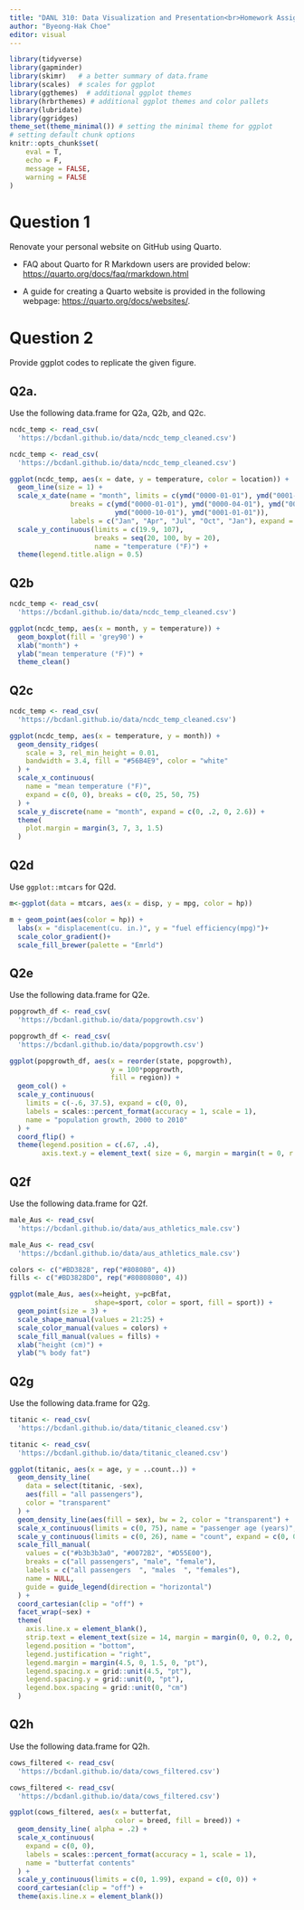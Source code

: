 ```yaml
---
title: "DANL 310: Data Visualization and Presentation<br>Homework Assignment 1"
author: "Byeong-Hak Choe"
editor: visual
---
```


```r
library(tidyverse)
library(gapminder)
library(skimr)   # a better summary of data.frame
library(scales)  # scales for ggplot
library(ggthemes)  # additional ggplot themes
library(hrbrthemes) # additional ggplot themes and color pallets
library(lubridate)
library(ggridges)
theme_set(theme_minimal()) # setting the minimal theme for ggplot
# setting default chunk options
knitr::opts_chunk$set(
	eval = T,
	echo = F,
	message = FALSE,
	warning = FALSE
)
```

# Question 1

Renovate your personal website on GitHub using Quarto.

  - FAQ about Quarto for R Markdown users are provided below: <https://quarto.org/docs/faq/rmarkdown.html>

  - A guide for creating a Quarto website is provided in the following webpage: <https://quarto.org/docs/websites/>.

  <!-- - You can also simply download the template for the Quarto website using the following `git clone` command in Terminal, `git clone https://github.com/bcdanl/danl-web-template.git` -->


# Question 2

Provide ggplot codes to replicate the given figure.


## Q2a.
Use the following data.frame for Q2a, Q2b, and Q2c.
```r
ncdc_temp <- read_csv(
  'https://bcdanl.github.io/data/ncdc_temp_cleaned.csv')
```

```r
ncdc_temp <- read_csv(
  'https://bcdanl.github.io/data/ncdc_temp_cleaned.csv')

ggplot(ncdc_temp, aes(x = date, y = temperature, color = location)) +
  geom_line(size = 1) +
  scale_x_date(name = "month", limits = c(ymd("0000-01-01"), ymd("0001-01-04")),
               breaks = c(ymd("0000-01-01"), ymd("0000-04-01"), ymd("0000-07-01"),
                          ymd("0000-10-01"), ymd("0001-01-01")),
               labels = c("Jan", "Apr", "Jul", "Oct", "Jan"), expand = c(1/366, 0)) + 
  scale_y_continuous(limits = c(19.9, 107),
                     breaks = seq(20, 100, by = 20),
                     name = "temperature (°F)") +
  theme(legend.title.align = 0.5)
```

## Q2b

```r
ncdc_temp <- read_csv(
  'https://bcdanl.github.io/data/ncdc_temp_cleaned.csv')

ggplot(ncdc_temp, aes(x = month, y = temperature)) +
  geom_boxplot(fill = 'grey90') + 
  xlab("month") + 
  ylab("mean temperature (°F)") +
  theme_clean()
```




## Q2c

```r
ncdc_temp <- read_csv(
  'https://bcdanl.github.io/data/ncdc_temp_cleaned.csv')

ggplot(ncdc_temp, aes(x = temperature, y = month)) +
  geom_density_ridges(
    scale = 3, rel_min_height = 0.01,
    bandwidth = 3.4, fill = "#56B4E9", color = "white"
  ) +
  scale_x_continuous(
    name = "mean temperature (°F)",
    expand = c(0, 0), breaks = c(0, 25, 50, 75)
  ) +
  scale_y_discrete(name = "month", expand = c(0, .2, 0, 2.6)) +
  theme(
    plot.margin = margin(3, 7, 3, 1.5)
  )
```


## Q2d

Use `ggplot::mtcars` for Q2d.

```r
m<-ggplot(data = mtcars, aes(x = disp, y = mpg, color = hp))

m + geom_point(aes(color = hp)) +
  labs(x = "displacement(cu. in.)", y = "fuel efficiency(mpg)")+
  scale_color_gradient()+
  scale_fill_brewer(palette = "Emrld")
```


## Q2e

Use the following data.frame for Q2e.
```r
popgrowth_df <- read_csv(
  'https://bcdanl.github.io/data/popgrowth.csv')
```


```r
popgrowth_df <- read_csv(
  'https://bcdanl.github.io/data/popgrowth.csv')

ggplot(popgrowth_df, aes(x = reorder(state, popgrowth),
                         y = 100*popgrowth, 
                         fill = region)) + 
  geom_col() + 
  scale_y_continuous(
    limits = c(-.6, 37.5), expand = c(0, 0),
    labels = scales::percent_format(accuracy = 1, scale = 1),
    name = "population growth, 2000 to 2010"
  ) +
  coord_flip() + 
  theme(legend.position = c(.67, .4),
        axis.text.y = element_text( size = 6, margin = margin(t = 0, r = 0, b = 0, l = 0) )) 
```



## Q2f

Use the following data.frame for Q2f.
```r
male_Aus <- read_csv(
  'https://bcdanl.github.io/data/aus_athletics_male.csv')
```


```r
male_Aus <- read_csv(
  'https://bcdanl.github.io/data/aus_athletics_male.csv')

colors <- c("#BD3828", rep("#808080", 4))
fills <- c("#BD3828D0", rep("#80808080", 4))

ggplot(male_Aus, aes(x=height, y=pcBfat, 
                     shape=sport, color = sport, fill = sport)) +
  geom_point(size = 3) +
  scale_shape_manual(values = 21:25) +
  scale_color_manual(values = colors) +
  scale_fill_manual(values = fills) +
  xlab("height (cm)") +
  ylab("% body fat") 
```



## Q2g

Use the following data.frame for Q2g.
```r
titanic <- read_csv(
  'https://bcdanl.github.io/data/titanic_cleaned.csv')
```


```r
titanic <- read_csv(
  'https://bcdanl.github.io/data/titanic_cleaned.csv')

ggplot(titanic, aes(x = age, y = ..count..)) +
  geom_density_line(
    data = select(titanic, -sex), 
    aes(fill = "all passengers"),
    color = "transparent"
  ) + 
  geom_density_line(aes(fill = sex), bw = 2, color = "transparent") +
  scale_x_continuous(limits = c(0, 75), name = "passenger age (years)", expand = c(0, 0)) +
  scale_y_continuous(limits = c(0, 26), name = "count", expand = c(0, 0)) +
  scale_fill_manual(
    values = c("#b3b3b3a0", "#0072B2", "#D55E00"), 
    breaks = c("all passengers", "male", "female"),
    labels = c("all passengers  ", "males  ", "females"),
    name = NULL,
    guide = guide_legend(direction = "horizontal")
  ) +
  coord_cartesian(clip = "off") +
  facet_wrap(~sex) +
  theme(
    axis.line.x = element_blank(),
    strip.text = element_text(size = 14, margin = margin(0, 0, 0.2, 0, "cm")),
    legend.position = "bottom",
    legend.justification = "right",
    legend.margin = margin(4.5, 0, 1.5, 0, "pt"),
    legend.spacing.x = grid::unit(4.5, "pt"),
    legend.spacing.y = grid::unit(0, "pt"),
    legend.box.spacing = grid::unit(0, "cm")
  )
```




## Q2h

Use the following data.frame for Q2h.
```r
cows_filtered <- read_csv(
  'https://bcdanl.github.io/data/cows_filtered.csv')
```


```r
cows_filtered <- read_csv(
  'https://bcdanl.github.io/data/cows_filtered.csv')

ggplot(cows_filtered, aes(x = butterfat, 
                          color = breed, fill = breed)) + 
  geom_density_line( alpha = .2) +
  scale_x_continuous(
    expand = c(0, 0),
    labels = scales::percent_format(accuracy = 1, scale = 1),
    name = "butterfat contents"
  ) +
  scale_y_continuous(limits = c(0, 1.99), expand = c(0, 0)) +
  coord_cartesian(clip = "off") +
  theme(axis.line.x = element_blank())
```

